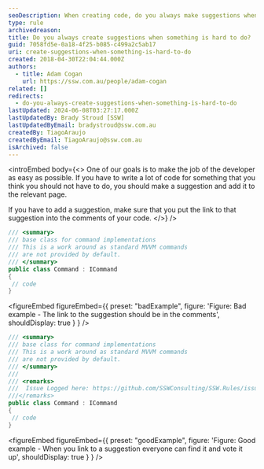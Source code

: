 ```yaml
---
seoDescription: When creating code, do you always make suggestions when something is hard to do?
type: rule
archivedreason:
title: Do you always create suggestions when something is hard to do?
guid: 7058fd5e-0a18-4f25-b085-c499a2c5ab17
uri: create-suggestions-when-something-is-hard-to-do
created: 2018-04-30T22:04:44.000Z
authors:
  - title: Adam Cogan
    url: https://ssw.com.au/people/adam-cogan
related: []
redirects:
  - do-you-always-create-suggestions-when-something-is-hard-to-do
lastUpdated: 2024-06-08T03:27:17.000Z
lastUpdatedBy: Brady Stroud [SSW]
lastUpdatedByEmail: bradystroud@ssw.com.au
createdBy: TiagoAraujo
createdByEmail: TiagoAraujo@ssw.com.au
isArchived: false
---
```


<introEmbed
  body={<>
One of our goals is to make the job of the developer as easy as possible. If you have to write a lot of code for something that you think you should not have to do, you should make a suggestion and add it to the relevant page.

If you have to add a suggestion, make sure that you put the link to that suggestion into the comments of your code.
  </>}
/>
```cs
/// <summary>
/// base class for command implementations
/// This is a work around as standard MVVM commands
/// are not provided by default.
/// </summary>
public class Command : ICommand
{
 // code
}
```

<figureEmbed figureEmbed={{
  preset: "badExample",
  figure: 'Figure: Bad example - The link to the suggestion should be in the comments',
  shouldDisplay: true
} } />


```cs
/// <summary>
/// base class for command implementations
/// This is a work around as standard MVVM commands
/// are not provided by default.
/// </summary>
///
/// <remarks>
///  Issue Logged here: https://github.com/SSWConsulting/SSW.Rules/issues/3
///</remarks>
public class Command : ICommand
{
 // code
}
```

<figureEmbed figureEmbed={{
  preset: "goodExample",
  figure: 'Figure: Good example - When you link to a suggestion everyone can find it and vote it up',
  shouldDisplay: true
} } />
